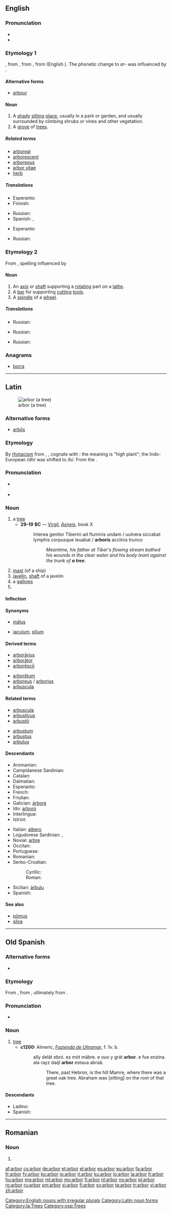 ==English==

===Pronunciation===
* {{audio|en-us-arbor.ogg|Audio (US)}}
* {{rhymes|ɑː(r)bə(r)}}

===Etymology 1===
{{etyl|enm}} {{term|arbour|lang=enm}}, from {{etyl|fro}} {{term|erbier||field, meadow, kitchen garden|lang=fro}}, from {{term|erbe||grass, herb|lang=fro}}, from {{etyl|la}} {{term|herba||grass, herb|lang=la}} (English {{term|herb|lang=en}}). The phonetic change to ''ar-'' was influenced by {{etyl|la}} {{term|arbor||tree|lang=la}}.

====Alternative forms====
* [[arbour]] {{chiefly|British}}

====Noun====
{{en-noun|pl2=arbores}}

# A [[shady]] [[sit]]ting [[place]], usually in a park or garden, and usually surrounded by climbing shrubs or vines and other vegetation.
# A [[grove]] of [[tree]]s.

=====Related terms=====
* [[arboreal]]
* [[arborescent]]
* [[arboreous]]
* [[arbor vitae]]
* [[herb]]

=====Translations=====
{{trans-top|a shady place for sitting}}
* Esperanto: {{t-|eo|laŭbo}}
* Finnish: {{t-|fi|vilpola}}
{{trans-mid}}
* Russian: {{t+|ru|беседка|f|tr=besédka|sc=Cyrl}}
* Spanish: {{t-|es|cenado|m}}, {{t-|es|pérgola|f}}
{{trans-bottom}}

{{trans-top|a grove of trees}}
* Esperanto: {{t-|eo|laŭbo}}
{{trans-mid}}
* Russian: {{t+|ru|роща|f|tr=róšča}}
{{trans-bottom}}

===Etymology 2===
From {{etyl|fr}} {{term|arbre||tree, axis|lang=fr}}, spelling influenced by {{etyl|la}} {{term|arbor||tree|lang=la}} 

====Noun====
{{en-noun|pl2=arbores}}

# An [[axis]] or [[shaft]] supporting a [[rotate|rotating]] part on a [[lathe]].
# A [[bar]] for supporting [[cut]]ting [[tool]]s.
# A [[spindle]] of a [[wheel]].

=====Translations=====
{{trans-top|axis or shaft on a lathe}}
* Russian: {{t+|ru|шпиндель|m|tr=špíndelʹ}}
{{trans-mid}}
{{trans-bottom}}

{{trans-top|bar for supporting cutting tools}}
* Russian: {{t+|ru|оправка|f|tr=oprávka}}
{{trans-mid}}
{{trans-bottom}}

{{trans-top|spindle of a wheel}}
* Russian: {{t+|ru|ось|f|tr=osʹ}}
{{trans-mid}}
{{trans-bottom}}

===Anagrams===
* [[borra#English|borra]]

[[Category:English nouns with irregular plurals]]

----

==Latin==
[[Image:Linde von linn.jpg|thumb|arbor (a tree)]]

===Alternative forms===
* [[arbos|arbōs]]

===Etymology===
By [[rhotacism]] from {{etyl|OL.|la}} {{term|arbos|arbōs|lang=la}}, {{term|arbosis|arbōsis|lang=la}}, cognate with {{term|arduus||high|lang=la}}: the meaning is "high plant"; the Indo-European /dh/ was shifted to /b/. From the {{etyl|ine-pro|la}} {{recons|er(ə)dʰ-||high, to grow|lang=ine-pro}}.

===Pronunciation===
* {{a|Classical}} {{IPA|/ˈar.bor/|lang=la}}
* {{audio|la-cls-arbor.ogg|Audio (Classical)}}

===Noun===
{{la-noun|arbor|arboris|arboris|f|third}}

# a [[tree]]
#* '''29-19''' '''BC''' — [[w:Virgil|Virgil]], ''[[s:la Aeneis|Aeneis]]'', book X
#*: Interea genitor Tiberini ad fluminis undam / uulnera siccabat lymphis corpusque leuabat / '''arboris''' acclinis trunco
#*:: ''Meantime, his father at Tiber's flowing stream bathed his wounds in the clear water and his body leant against the trunk of '''a tree'''.''
# [[mast]] (of a ship)
# [[javelin]], [[shaft]] of a javelin
# a [[gallows]]
# {{inflection of|arbor||voc|s|lang=la}}

====Inflection====
{{la-decl-3rd|arbor|arbor|arbor|arbor}}

====Synonyms====
* {{sense|mast of a ship}} [[malus|mālus]]
* {{sense|javelin}} [[iaculum]], [[pilum|pīlum]]

====Derived terms====
{{top2}}
* [[arborarius|arborārius]]
* [[arborator#Lation|arborātor]]
* [[arboresco|arborēscō]]
{{mid2}}
* [[arboretum#Latin|arborētum]]
* [[arboreus]] / [[arborius]]
* [[arbuscula]]
{{bottom}}

====Related terms====
{{top2}}
* [[arbuscula]]
* [[arbustivus|arbustīvus]]
* [[arbusto#Latin|arbustō]]
{{mid2}}
* [[arbustum]]
* [[arbustus]]
* [[arbutus#Latin|arbutus]]
{{bottom}}

====Descendants====
{{top2}}
* Aromanian: {{l|rup|arbure}}
* Campidanese Sardinian: {{l|sro|àrburi}}
* Catalan: {{l/ca|arbre}}
* Dalmatian: {{l|dlm|juarbol}}
* Esperanto: {{l|eo|arbo}}
* French: {{l/fr|arbre}}
* Friulian: {{l|fur|arbul}}
* Galician: [[árbore]]
* Ido: [[arboro]]
* Interlingua: {{l|ia|arbore}}
* Istriot: {{l|ist|àrbaro}}
{{mid2}}
* Italian: [[albero]]
* Logudorese Sardinian: {{l|src|àrbure}}, {{l|src|àrvure}}
* Novial: [[arbre#Novial|arbre]]
* Occitan: {{l/oc|arbre}}
* Portuguese: {{l/pt|árvore}}
* Romanian: {{l|ro|arbore}}
* Serbo-Croatian:
*: Cyrillic: {{l|sh|sc=Cyrl|јарбол|ја̑рбол}}
*: Roman: {{l|sh|jarbol|jȃrbol}}
* Sicilian: [[àrbulu]]
* Spanish: {{l/es|árbol}}
{{bottom}}

====See also====
* [[pomus|pōmus]]
* [[silva#Latin|silva]]

[[Category:Latin noun forms]]
[[Category:la:Trees]]

----

==Old Spanish==

===Alternative forms===
* {{l|osp|arbol}}

===Etymology===
From {{etyl|la|osp}} {{term|arbor|lang=osp}}, from {{etyl|OL.|osp}} {{term|arbos|arbōs|lang=osp}}, ultimately from {{etyl|ine-pro|osp}} {{recons|er(ə)dʰ-||high, to grow|lang=ine-pro}}.

===Pronunciation===
* {{IPA|[ˈar.βor]|lang=osp}}

===Noun===
{{osp-noun|m|es}}

# [[tree]]
#* '''c1200:''' Almeric, ''[[w:Fazienda de Ultramar|Fazienda de Ultramar]]'', f. 1v. b.
#*: ally delát ebró. es mót mãbre. e ouo y grát '''arbor'''. e fue enzina. ala rayz daq́l '''arbor''' estaua abraã.
#*:: There, past Hebron, is the hill Mamre, where there was a great oak tree. Abraham was [sitting] on the root of that tree.

====Descendants====
* Ladino: {{l|lad|arvol}} {{qualifier|Latin spelling}}
* Spanish: {{l|es|árbol}}

[[Category:osp:Trees]]

----

==Romanian==

===Noun===
{{ro-noun|m|arbori}}

# {{alternative form of|arbore|lang=ro}}

[[af:arbor]]
[[cs:arbor]]
[[de:arbor]]
[[et:arbor]]
[[el:arbor]]
[[es:arbor]]
[[eu:arbor]]
[[fa:arbor]]
[[fr:arbor]]
[[fy:arbor]]
[[ko:arbor]]
[[io:arbor]]
[[it:arbor]]
[[ku:arbor]]
[[lo:arbor]]
[[la:arbor]]
[[lt:arbor]]
[[hu:arbor]]
[[mg:arbor]]
[[ml:arbor]]
[[my:arbor]]
[[fj:arbor]]
[[nl:arbor]]
[[no:arbor]]
[[pl:arbor]]
[[ro:arbor]]
[[ru:arbor]]
[[sm:arbor]]
[[si:arbor]]
[[fi:arbor]]
[[sv:arbor]]
[[ta:arbor]]
[[tr:arbor]]
[[vi:arbor]]
[[zh:arbor]]